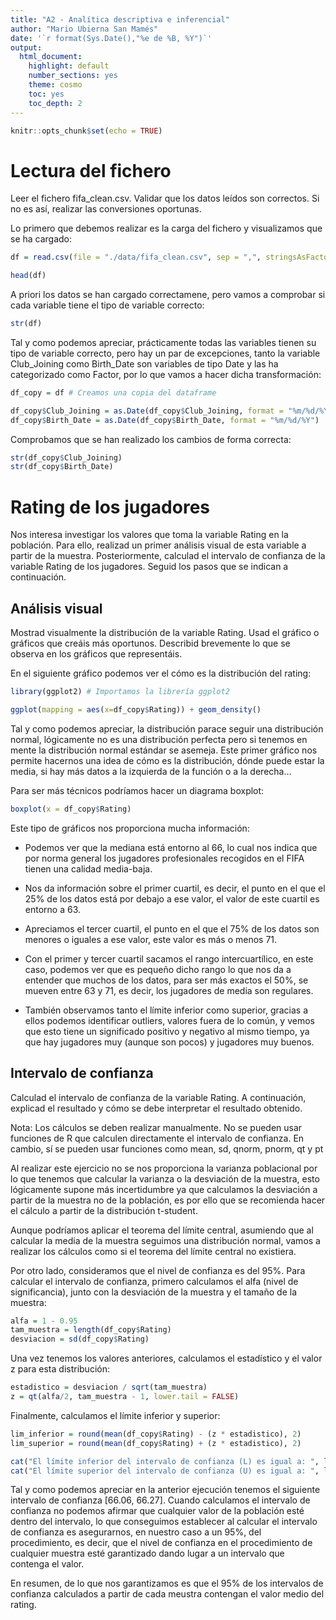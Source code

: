 ```yaml
---
title: "A2 - Analítica descriptiva e inferencial"
author: "Mario Ubierna San Mamés"
date: '`r format(Sys.Date(),"%e de %B, %Y")`'
output:
  html_document:
    highlight: default
    number_sections: yes
    theme: cosmo
    toc: yes
    toc_depth: 2
---
```


```r
knitr::opts_chunk$set(echo = TRUE)
```

# Lectura del fichero

Leer el fichero fifa_clean.csv. Validar que los datos leídos son correctos. Si no es así, realizar las conversiones
oportunas.

Lo primero que debemos realizar es la carga del fichero y visualizamos que se ha cargado:
```r
df = read.csv(file = "./data/fifa_clean.csv", sep = ",", stringsAsFactors = TRUE)

head(df)
```
A priori los datos se han cargado correctamene, pero vamos a comprobar si cada variable tiene el tipo de variable correcto:
```r
str(df)
```

Tal y como podemos apreciar, prácticamente todas las variables tienen su tipo de variable correcto, pero hay un par de excepciones, tanto la variable Club_Joining como Birth_Date son variables de tipo Date y las ha categorizado como Factor, por lo que vamos a hacer dicha transformación:
```r
df_copy = df # Creamos una copia del dataframe

df_copy$Club_Joining = as.Date(df_copy$Club_Joining, format = "%m/%d/%Y")
df_copy$Birth_Date = as.Date(df_copy$Birth_Date, format = "%m/%d/%Y")
```

Comprobamos que se han realizado los cambios de forma correcta:
```r
str(df_copy$Club_Joining)
str(df_copy$Birth_Date)
```

# Rating de los jugadores

Nos interesa investigar los valores que toma la variable Rating en la población. Para ello, realizad un primer
análisis visual de esta variable a partir de la muestra. Posteriormente, calculad el intervalo de confianza de la
variable Rating de los jugadores. Seguid los pasos que se indican a continuación.

## Análisis visual

Mostrad visualmente la distribución de la variable Rating. Usad el gráfico o gráficos que creáis más oportunos.
Describid brevemente lo que se observa en los gráficos que representáis.

En el siguiente gráfico podemos ver el cómo es la distribución del rating:
```r
library(ggplot2) # Importamos la librería ggplot2

ggplot(mapping = aes(x=df_copy$Rating)) + geom_density()
```

Tal y como podemos apreciar, la distribución parace seguir una distribución normal, lógicamente no es una distribución perfecta pero si tenemos en mente la distribución normal estándar se asemeja. Este primer gráfico nos permite hacernos una idea de cómo es la distribución, dónde puede estar la media, si hay más datos a la izquierda de la función o a la derecha...

Para ser más técnicos podríamos hacer un diagrama boxplot:
```r
boxplot(x = df_copy$Rating)
```

Este tipo de gráficos nos proporciona mucha información:

- Podemos ver que la mediana está entorno al 66, lo cual nos indica que por norma general los jugadores profesionales recogidos en el FIFA tienen una calidad media-baja.

- Nos da información sobre el primer cuartil, es decir, el punto en el que el 25% de los datos está por debajo a ese valor, el valor de este cuartil es entorno a 63.

- Apreciamos el tercer cuartil, el punto en el que el 75% de los datos son menores o iguales a ese valor, este valor es más o menos 71.

- Con el primer y tercer cuartil sacamos el rango intercuartílico, en este caso, podemos ver que es pequeño dicho rango lo que nos da a entender que muchos de los datos, para ser más exactos el 50%, se mueven entre 63 y 71, es decir, los jugadores de media son regulares.

- También observamos tanto el límite inferior como superior, gracias a ellos podemos identificar outliers, valores fuera de lo común, y vemos que esto tiene un significado positivo y negativo al mismo tiempo, ya que hay jugadores muy  (aunque son pocos) y jugadores muy buenos.

## Intervalo de confianza

Calculad el intervalo de confianza de la variable Rating. A continuación, explicad el resultado y cómo se debe
interpretar el resultado obtenido.

Nota: Los cálculos se deben realizar manualmente. No se pueden usar funciones de R que calculen directamente
el intervalo de confianza. En cambio, sí se pueden usar funciones como mean, sd, qnorm, pnorm, qt y pt

Al realizar este ejercicio no se nos proporciona la varianza poblacional por lo que tenemos que calcular la varianza o la desviación de la muestra, esto lógicamente supone más incertidumbre ya que calculamos la desviación a partir de la muestra no de la población, es por ello que se recomienda hacer el cálculo a partir de la distribución t-student.

Aunque podríamos aplicar el teorema del límite central, asumiendo que al calcular la media de la muestra seguimos una distribución normal, vamos a realizar los cálculos como si el teorema del límite central no existiera. 

Por otro lado, consideramos que el nivel de confianza es del 95%. Para calcular el intervalo de confianza, primero calculamos el alfa (nivel de significancia), junto con la desviación de la muestra y el tamaño de la muestra:
```r
alfa = 1 - 0.95
tam_muestra = length(df_copy$Rating)
desviacion = sd(df_copy$Rating)
```

Una vez tenemos los valores anteriores, calculamos el estadístico y el valor z para esta distribución:
```r
estadistico = desviacion / sqrt(tam_muestra)
z = qt(alfa/2, tam_muestra - 1, lower.tail = FALSE)
```

Finalmente, calculamos el límite inferior y superior:
```r
lim_inferior = round(mean(df_copy$Rating) - (z * estadistico), 2)
lim_superior = round(mean(df_copy$Rating) + (z * estadistico), 2)

cat("El límite inferior del intervalo de confianza (L) es igual a: ", lim_inferior)
cat("El límite superior del intervalo de confianza (U) es igual a: ", lim_superior)
```

Tal y como podemos apreciar en la anterior ejecución tenemos el siguiente intervalo de confianza [66.06, 66.27]. Cuando calculamos el intervalo de confianza no podemos afirmar que cualquier valor de la población esté dentro del intervalo, lo que conseguimos establecer al calcular el intervalo de confianza es asegurarnos, en nuestro caso a un 95%, del procedimiento, es decir, que el nivel de confianza en el procedimiento de cualquier muestra esté garantizado dando lugar a un intervalo que contenga el valor. 

En resumen, de lo que nos garantizamos es que el 95% de los intervalos de confianza calculados a partir de cada meustra contengan el valor medio del rating.











